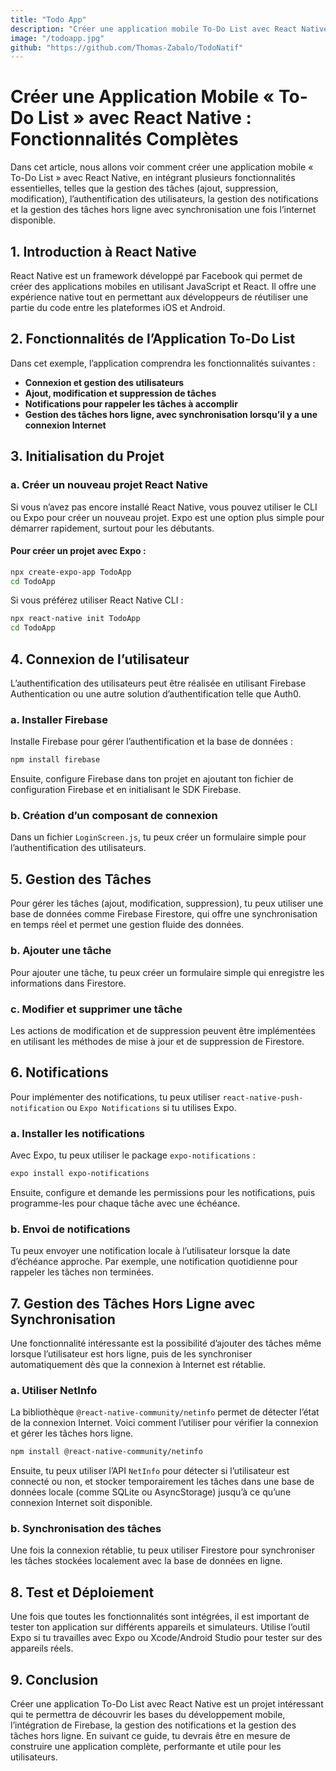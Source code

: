 ```yaml
---
title: "Todo App"
description: "Créer une application mobile To-Do List avec React Native, en intégrant des fonctionnalités complètes comme la gestion des tâches, l'authentification des utilisateurs, les notifications et la gestion hors ligne."
image: "/todoapp.jpg"
github: "https://github.com/Thomas-Zabalo/TodoNatif"
---
```


# Créer une Application Mobile « To-Do List » avec React Native : Fonctionnalités Complètes

Dans cet article, nous allons voir comment créer une application mobile « To-Do List » avec React Native, en intégrant plusieurs fonctionnalités essentielles, telles que la gestion des tâches (ajout, suppression, modification), l’authentification des utilisateurs, la gestion des notifications et la gestion des tâches hors ligne avec synchronisation une fois l’internet disponible.

## 1. Introduction à React Native
React Native est un framework développé par Facebook qui permet de créer des applications mobiles en utilisant JavaScript et React. Il offre une expérience native tout en permettant aux développeurs de réutiliser une partie du code entre les plateformes iOS et Android.

## 2. Fonctionnalités de l’Application To-Do List
Dans cet exemple, l’application comprendra les fonctionnalités suivantes :

- **Connexion et gestion des utilisateurs**
- **Ajout, modification et suppression de tâches**
- **Notifications pour rappeler les tâches à accomplir**
- **Gestion des tâches hors ligne, avec synchronisation lorsqu’il y a une connexion Internet**

## 3. Initialisation du Projet

### a. Créer un nouveau projet React Native
Si vous n’avez pas encore installé React Native, vous pouvez utiliser le CLI ou Expo pour créer un nouveau projet. Expo est une option plus simple pour démarrer rapidement, surtout pour les débutants.

#### Pour créer un projet avec Expo :

```bash
npx create-expo-app TodoApp
cd TodoApp
```

Si vous préférez utiliser React Native CLI :

```bash
npx react-native init TodoApp
cd TodoApp
```

## 4. Connexion de l’utilisateur
L’authentification des utilisateurs peut être réalisée en utilisant Firebase Authentication ou une autre solution d’authentification telle que Auth0.

### a. Installer Firebase
Installe Firebase pour gérer l’authentification et la base de données :

```bash
npm install firebase
```

Ensuite, configure Firebase dans ton projet en ajoutant ton fichier de configuration Firebase et en initialisant le SDK Firebase.

### b. Création d’un composant de connexion
Dans un fichier `LoginScreen.js`, tu peux créer un formulaire simple pour l’authentification des utilisateurs.

## 5. Gestion des Tâches
Pour gérer les tâches (ajout, modification, suppression), tu peux utiliser une base de données comme Firebase Firestore, qui offre une synchronisation en temps réel et permet une gestion fluide des données.

### b. Ajouter une tâche
Pour ajouter une tâche, tu peux créer un formulaire simple qui enregistre les informations dans Firestore.

### c. Modifier et supprimer une tâche
Les actions de modification et de suppression peuvent être implémentées en utilisant les méthodes de mise à jour et de suppression de Firestore.

## 6. Notifications
Pour implémenter des notifications, tu peux utiliser `react-native-push-notification` ou `Expo Notifications` si tu utilises Expo.

### a. Installer les notifications
Avec Expo, tu peux utiliser le package `expo-notifications` :

```bash
expo install expo-notifications
```

Ensuite, configure et demande les permissions pour les notifications, puis programme-les pour chaque tâche avec une échéance.

### b. Envoi de notifications
Tu peux envoyer une notification locale à l’utilisateur lorsque la date d’échéance approche. Par exemple, une notification quotidienne pour rappeler les tâches non terminées.

## 7. Gestion des Tâches Hors Ligne avec Synchronisation
Une fonctionnalité intéressante est la possibilité d’ajouter des tâches même lorsque l’utilisateur est hors ligne, puis de les synchroniser automatiquement dès que la connexion à Internet est rétablie.

### a. Utiliser NetInfo
La bibliothèque `@react-native-community/netinfo` permet de détecter l’état de la connexion Internet. Voici comment l’utiliser pour vérifier la connexion et gérer les tâches hors ligne.

```bash
npm install @react-native-community/netinfo
```

Ensuite, tu peux utiliser l’API `NetInfo` pour détecter si l’utilisateur est connecté ou non, et stocker temporairement les tâches dans une base de données locale (comme SQLite ou AsyncStorage) jusqu’à ce qu’une connexion Internet soit disponible.

### b. Synchronisation des tâches
Une fois la connexion rétablie, tu peux utiliser Firestore pour synchroniser les tâches stockées localement avec la base de données en ligne.

## 8. Test et Déploiement
Une fois que toutes les fonctionnalités sont intégrées, il est important de tester ton application sur différents appareils et simulateurs. Utilise l’outil Expo si tu travailles avec Expo ou Xcode/Android Studio pour tester sur des appareils réels.

## 9. Conclusion
Créer une application To-Do List avec React Native est un projet intéressant qui te permettra de découvrir les bases du développement mobile, l’intégration de Firebase, la gestion des notifications et la gestion des tâches hors ligne. En suivant ce guide, tu devrais être en mesure de construire une application complète, performante et utile pour les utilisateurs.
